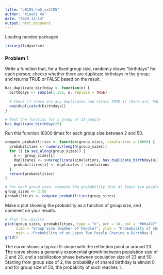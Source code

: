 ```yaml
---
title: "p8105_hw5_xx2485"
author: "Xiaoni Xu"
date: "2024-11-14"
output: html_document
---
```


Loading needed packages
```r
library(tidyverse)
```


### Problem 1

Write a function that, for a fixed group size, randomly draws “birthdays” for each person; checks whether there are duplicate birthdays in the group; and returns TRUE or FALSE based on the result.
```r

has_duplicate_birthday <- function(n) {
  birthdays <- sample(1:365, n, replace = TRUE)
  
  # Check if there are any duplicates and return TRUE if there are, FALSE otherwise
  any(duplicated(birthdays))
}

# Test the function for a group of 23 people
has_duplicate_birthday(23)
```


Run this function 10000 times for each group size between 2 and 50. 

```r
compute_probabilities <- function(group_sizes, simulations = 10000) {
  probabilities <- numeric(length(group_sizes))
  for (i in seq_along(group_sizes)) {
    n <- group_sizes[i]
    duplicates <- sum(replicate(simulations, has_duplicate_birthday(n)))
    probabilities[i] <- duplicates / simulations
  }
  return(probabilities)
}

# For each group size, compute the probability that at least two people in the group will share a birthday by averaging across the 10000 simulation runs.
group_sizes <- 2:50
probabilities <- compute_probabilities(group_sizes)
```


Make a plot showing the probability as a function of group size, and comment on your results.
```r
# Plot the results
plot(group_sizes, probabilities, type = "o", pch = 16, col = "#00a497", 
     xlab = "Group Size (Number of People)", ylab = "Probability of Shared Birthday",
     main = "Probability of at Least Two People Sharing a Birthday")
grid()
```
The curve shows a typical S-shape with the reflection point ar around 23. The curve shows a generally exponential growth between population size of 2 and 23, and a stabilization phase between population size of 23 and 50. Starting from group size of 2, the probability of shared birthday is almost 0, and for group size of 50, the probability of such reaches 1.


